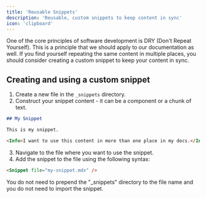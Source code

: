 ```yaml
---
title: 'Reusable Snippets'
description: 'Reusable, custom snippets to keep content in sync'
icon: 'clipboard'
---
```


One of the core principles of software development is DRY (Don't Repeat Yourself). This is a principle that we should apply to our documentation as well. If you find yourself repeating the same content in multiple places, you should consider creating a custom snippet to keep your content in sync.

## Creating and using a custom snippet

1. Create a new file in the `_snippets` directory.
2. Construct your snippet content - it can be a component or a chunk of text.

```md _snippets/my-snippet.mdx
## My Snippet

This is my snippet.

<Info>I want to use this content in more than one place in my docs.</Info>
```

3. Navigate to the file where you want to use the snippet.
4. Add the snippet to the file using the following syntax:

```md destination-file.mdx
<Snippet file="my-snippet.mdx" />
```

<Note>
  You do not need to prepend the "_snippets" directory to the file name and you
  do not need to import the snippet.
</Note>
